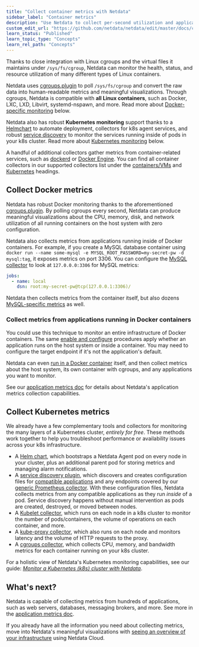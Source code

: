 ```yaml
---
title: "Collect container metrics with Netdata"
sidebar_label: "Container metrics"
description: "Use Netdata to collect per-second utilization and application-level metrics from Linux/Docker containers and Kubernetes clusters."
custom_edit_url: "https://github.com/netdata/netdata/edit/master/docs/collect/container-metrics.md"
learn_status: "Published"
learn_topic_type: "Concepts"
learn_rel_path: "Concepts"
---
```



Thanks to close integration with Linux cgroups and the virtual files it maintains under `/sys/fs/cgroup`, Netdata can
monitor the health, status, and resource utilization of many different types of Linux containers.

Netdata uses [cgroups.plugin](/docs/nightly/integrations/monitor/virtualized-environments/containers/monitor-cgroups) to poll `/sys/fs/cgroup` and convert the raw data
into human-readable metrics and meaningful visualizations. Through cgroups, Netdata is compatible with **all Linux
containers**, such as Docker, LXC, LXD, Libvirt, systemd-nspawn, and more. Read more about [Docker-specific
monitoring](#collect-docker-metrics) below.

Netdata also has robust **Kubernetes monitoring** support thanks to a
[Helmchart](/docs/nightly/installation/install-netdata-on-kubernetes) to automate deployment, collectors for k8s agent services, and
robust [service discovery](https://github.com/netdata/agent-service-discovery/#service-discovery) to monitor the
services running inside of pods in your k8s cluster. Read more about [Kubernetes
monitoring](#collect-kubernetes-metrics) below.

A handful of additional collectors gather metrics from container-related services, such as
[dockerd](/docs/nightly/integrations/monitor/virtualized-environments/containers/docker) or [Docker
Engine](https://github.com/netdata/go.d.plugin/blob/master/modules/docker_engine/README.md). You can find all
container collectors in our supported collectors list under the
[containers/VMs](/docs/nightly/integrations/monitor/monitor#containers-and-vms) and
[Kubernetes](/docs/nightly/integrations/monitor/monitor#containers-and-vms) headings.

## Collect Docker metrics

Netdata has robust Docker monitoring thanks to the aforementioned
[cgroups.plugin](/docs/nightly/integrations/monitor/virtualized-environments/containers/monitor-cgroups). By polling cgroups every second, Netdata can produce meaningful
visualizations about the CPU, memory, disk, and network utilization of all running containers on the host system with
zero configuration.

Netdata also collects metrics from applications running inside of Docker containers. For example, if you create a MySQL
database container using `docker run --name some-mysql -e MYSQL_ROOT_PASSWORD=my-secret-pw -d mysql:tag`, it exposes
metrics on port 3306. You can configure the [MySQL
collector](https://github.com/netdata/go.d.plugin/blob/master/modules/mysql/README.md) to look at `127.0.0.0:3306` for
MySQL metrics:

```yml
jobs:
  - name: local
    dsn: root:my-secret-pw@tcp(127.0.0.1:3306)/
```

Netdata then collects metrics from the container itself, but also dozens [MySQL-specific
metrics](https://github.com/netdata/go.d.plugin/blob/master/modules/mysql/README.md#charts) as well.

### Collect metrics from applications running in Docker containers

You could use this technique to monitor an entire infrastructure of Docker containers. The same [enable and
configure](https://github.com/netdata/netdata/blob/master/docs/collect/enable-configure.md) procedures apply whether an application runs on the host system or inside
a container. You may need to configure the target endpoint if it's not the application's default.

Netdata can even [run in a Docker container](/docs/nightly/installation/install-netdata-with-docker) itself, and then collect metrics about the
host system, its own container with cgroups, and any applications you want to monitor.

See our [application metrics doc](/docs/nightly/concepts/application-metrics) for details about Netdata's application metrics
collection capabilities.

## Collect Kubernetes metrics

We already have a few complementary tools and collectors for monitoring the many layers of a Kubernetes cluster,
_entirely for free_. These methods work together to help you troubleshoot performance or availability issues across
your k8s infrastructure.

-   A [Helm chart](https://github.com/netdata/helmchart), which bootstraps a Netdata Agent pod on every node in your
    cluster, plus an additional parent pod for storing metrics and managing alarm notifications.
-   A [service discovery plugin](https://github.com/netdata/agent-service-discovery), which discovers and creates
    configuration files for [compatible
    applications](https://github.com/netdata/helmchart#service-discovery-and-supported-services) and any endpoints
    covered by our [generic Prometheus
    collector](https://github.com/netdata/go.d.plugin/blob/master/modules/prometheus/README.md). With these
    configuration files, Netdata collects metrics from any compatible applications as they run _inside_ of a pod.
    Service discovery happens without manual intervention as pods are created, destroyed, or moved between nodes. 
-   A [Kubelet collector](/docs/nightly/integrations/monitor/container-orchestrators/kubernetes/kubelet), which runs
    on each node in a k8s cluster to monitor the number of pods/containers, the volume of operations on each container,
    and more.
-   A [kube-proxy collector](/docs/nightly/integrations/monitor/container-orchestrators/kubernetes/kube-proxy), which
    also runs on each node and monitors latency and the volume of HTTP requests to the proxy.
-   A [cgroups collector](/docs/nightly/integrations/monitor/virtualized-environments/containers/monitor-cgroups), which collects CPU, memory, and bandwidth metrics for
    each container running on your k8s cluster.

For a holistic view of Netdata's Kubernetes monitoring capabilities, see our guide: [_Monitor a Kubernetes (k8s) cluster
with Netdata_](https://github.com/netdata/netdata/blob/master/docs/guides/monitor/kubernetes-k8s-netdata.md).

## What's next?

Netdata is capable of collecting metrics from hundreds of applications, such as web servers, databases, messaging
brokers, and more. See more in the [application metrics doc](/docs/nightly/concepts/application-metrics).

If you already have all the information you need about collecting metrics, move into Netdata's meaningful visualizations
with [seeing an overview of your infrastructure](/docs/nightly/operations/netdata-cloud-visualizations/see-an-overview-of-your-infrastructure) using Netdata Cloud.


